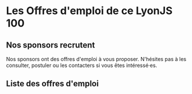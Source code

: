 
# Les Offres d'emploi de ce LyonJS 100

## Nos sponsors recrutent

Nos sponsors ont des offres d'emploi à vous proposer. N'hésites pas à les consulter, postuler ou les contacters si vous êtes intéressé·es.

## Liste des offres d'emploi

<ListOfJobs jobs={lyonjs100Jobs} />
